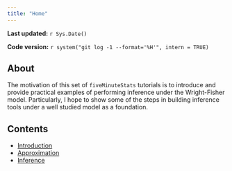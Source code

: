 ```yaml
---
title: "Home"
---
```


**Last updated:** `r Sys.Date()`

**Code version:** `r system("git log -1 --format='%H'", intern = TRUE)`

## About 

The motivation of this set of `fiveMinuteStats` tutorials is to introduce and provide practical examples of performing inference under the Wright-Fisher model. Particularly, I hope to show some of the steps in building inference tools under a well studied model as a foundation. 

## Contents

*  [Introduction](wright_fisher_model.html)
* [Approximation](approx_wright_fisher_model.html)
* [Inference](inference_wright_fisher_model.html)